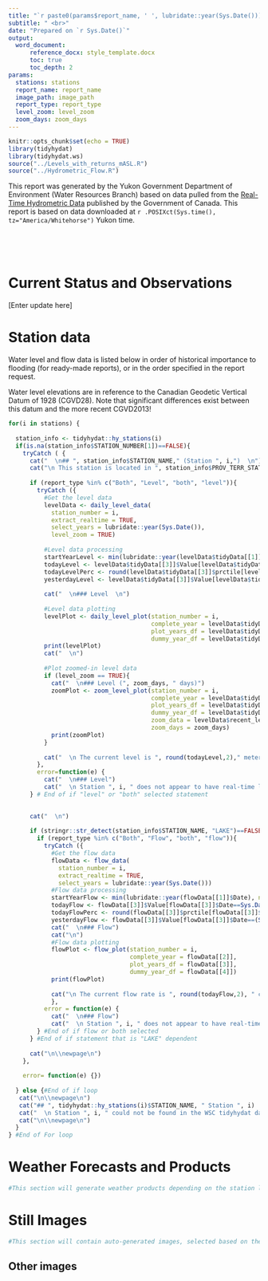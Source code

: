 ```yaml
---
title: "`r paste0(params$report_name, ' ', lubridate::year(Sys.Date()))`"
subtitle: " <br>"
date: "Prepared on `r Sys.Date()`"
output: 
  word_document:
      reference_docx: style_template.docx
      toc: true
      toc_depth: 2
params:
  stations: stations
  report_name: report_name
  image_path: image_path
  report_type: report_type
  level_zoom: level_zoom
  zoom_days: zoom_days
---
```


```r
knitr::opts_chunk$set(echo = TRUE)
library(tidyhydat)
library(tidyhydat.ws)
source("../Levels_with_returns_mASL.R")
source("../Hydrometric_Flow.R")
```

\newpage

This report was generated by the Yukon Government Department of Environment (Water Resources Branch) based on data pulled from the [Real-Time Hydrometric Data](https://wateroffice.ec.gc.ca/mainmenu/real_time_data_index_e.html) published by the Government of Canada. This report is based on data downloaded at `r .POSIXct(Sys.time(), tz="America/Whitehorse")` Yukon time.

<br>

<br>

# Current Status and Observations

[Enter update here]

\newpage

# Station data

Water level and flow data is listed below in order of historical importance to flooding (for ready-made reports), or in the order specified in the report request.

Water level elevations are in reference to the Canadian Geodetic Vertical Datum of 1928 (CGVD28). Note that significant differences exist between this datum and the more recent CGVD2013!

\newpage

```r

for(i in stations) {
  
  station_info <- tidyhydat::hy_stations(i)
  if(is.na(station_info$STATION_NUMBER[1])==FALSE){
    tryCatch ( {
      cat("  \n## ", station_info$STATION_NAME," (Station ", i,")  \n")
      cat("\n This station is located in ", station_info$PROV_TERR_STATE_LOC, " at longitude ", round(station_info$LONGITUDE, 2), ", latitude ", round(station_info$LATITUDE,2), ".  \n")
      
      if (report_type %in% c("Both", "Level", "both", "level")){
        tryCatch ({
          #Get the level data
          levelData <- daily_level_data(
            station_number = i,
            extract_realtime = TRUE,
            select_years = lubridate::year(Sys.Date()),
            level_zoom = TRUE)
          
          #Level data processing
          startYearLevel <- min(lubridate::year(levelData$tidyData[[1]]$Date), na.rm = T)
          todayLevel <- levelData$tidyData[[3]]$Value[levelData$tidyData[[3]]$Date==Sys.Date()]
          todayLevelPerc <- round(levelData$tidyData[[3]]$prctile[levelData$tidyData[[3]]$Date==Sys.Date()],2)
          yesterdayLevel <- levelData$tidyData[[3]]$Value[levelData$tidyData[[3]]$Date==(Sys.Date()-1)]
          
          cat("  \n### Level  \n")
          
          #Level data plotting
          levelPlot <- daily_level_plot(station_number = i,
                                        complete_year = levelData$tidyData[[2]],
                                        plot_years_df = levelData$tidyData[[3]],
                                        dummy_year_df = levelData$tidyData[[4]])
          print(levelPlot)
          cat("  \n")
          
          #Plot zoomed-in level data
          if (level_zoom == TRUE){
            cat("  \n### Level (", zoom_days, " days)")
            zoomPlot <- zoom_level_plot(station_number = i,
                                        complete_year = levelData$tidyData[[2]],
                                        plot_years_df = levelData$tidyData[[3]],
                                        dummy_year_df = levelData$tidyData[[4]],
                                        zoom_data = levelData$recent_level,
                                        zoom_days = zoom_days)
            print(zoomPlot)
          }
          
          cat("  \n The current level is ", round(todayLevel,2)," meters above sea level which corresponds to the ", todayLevelPerc, " percentile of historic levels for this station. Since yesterday, the level has ", ifelse(todayLevel<yesterdayLevel, "decreased", "increased"), " by ", round(abs(todayLevel-yesterdayLevel), 3)," meters.  \nLevel data collection began in ", startYearLevel, " and the historic data are ", spatstat.utils::percentage(sum(stats::complete.cases(levelData$tidyData[[1]]))/nrow(levelData$tidyData[[1]])), " complete.  \n")
        },
        error=function(e) {
          cat("  \n### Level")
          cat("  \n Station ", i, " does not appear to have real-time level data right now.  \n")})
      } # End of if "level" or "both" selected statement

      
      cat("  \n")
      
      if (stringr::str_detect(station_info$STATION_NAME, "LAKE")==FALSE){ #Lakes don't have flow measurements!
        if (report_type %in% c("Both", "Flow", "both", "flow")){
          tryCatch ({
            #Get the flow data
            flowData <- flow_data(
              station_number = i,
              extract_realtime = TRUE,
              select_years = lubridate::year(Sys.Date()))
            #Flow data processing
            startYearFlow <- min(lubridate::year(flowData[[1]]$Date), na.rm = T)
            todayFlow <- flowData[[3]]$Value[flowData[[3]]$Date==Sys.Date()]
            todayFlowPerc <- round(flowData[[3]]$prctile[flowData[[3]]$Date==Sys.Date()],2)
            yesterdayFlow <- flowData[[3]]$Value[flowData[[3]]$Date==(Sys.Date()-1)]
            cat("  \n### Flow")
            cat("\n")
            #Flow data plotting
            flowPlot <- flow_plot(station_number = i,
                                  complete_year = flowData[[2]],
                                  plot_years_df = flowData[[3]],
                                  dummy_year_df = flowData[[4]])
            print(flowPlot)
            
            cat("\n The current flow rate is ", round(todayFlow,2), " cubic meters per second which corresponds to the ", todayFlowPerc, " percentile of historic flow volume for this station. Since yesterday, the level has ", ifelse(todayFlow<yesterdayFlow, "decreased", "increased"), " by ", round(abs(todayFlow-yesterdayFlow), 3)," cubic meters per second.  \nFlow data collection began in ", startYearFlow, " and the historic data are ", spatstat.utils::percentage(sum(stats::complete.cases(flowData[[1]]))/nrow(flowData[[1]])), " complete.")
            },
          error = function(e) {
            cat("  \n### Flow")
            cat("  \n Station ", i, " does not appear to have real-time flow (discharge) data right now. \n")})
        } #End of if flow or both selected
      } #End of if statement that is "LAKE" dependent
      
      cat("\n\\newpage\n")
    }, 
    
    error= function(e) {})
    
  } else {#End of if loop
   cat("\n\\newpage\n") 
   cat("## ", tidyhydat::hy_stations(i)$STATION_NAME, " Station ", i)
   cat("  \n Station ", i, " could not be found in the WSC tidyhydat database.\n")
   cat("\n\\newpage\n")
  }
} #End of For loop
```

# Weather Forecasts and Products

```r
#This section will generate weather products depending on the station locations(s). For example, Marsh Lake would get a forecast for Whitehorse and weather products for southern lakes.

```

\newpage

# Still Images

```r
#This section will contain auto-generated images, selected based on the stations(s) selected. This section might exist only for the pre-made reports and not the custom reports, tbd.
```

## Other images

``` {recho="FALSE," fig.height="4," fig.width="7," message="FALSE," warning="FALSE," results="asis"}
```
